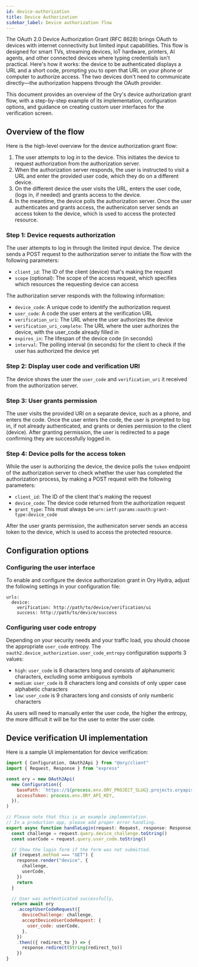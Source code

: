 ```yaml
---
id: device-authorization
title: Device Authorization
sidebar_label: Device authorization flow
---
```


The OAuth 2.0 Device Authorization Grant (RFC 8628) brings OAuth to devices with internet connectivity but limited input 
capabilities. This flow is designed for smart TVs, streaming devices, IoT hardware, printers, AI agents, and other connected devices 
where typing credentials isn't practical. Here's how it works: the device to be authenticated displays a URL and a short code, prompting 
you to open that URL on your phone or computer to authorize access. The two devices don't need to communicate directly—the authorization 
happens through the OAuth provider.

This document provides an overview of the Ory's device authorization grant flow, with a step-by-step example of its implementation, configuration
options, and guidance on creating custom user interfaces for the verification screen.

## Overview of the flow

Here is the high-level overview for the device authorization grant flow:

1. The user attempts to log in to the device. This initiates the device to request authorization from the authorization server.
1. When the authorization server responds, the user is instructed to visit a URL and enter the provided user code, which they do 
   on a different device.
1. On the different device the user visits the URL, enters the user code, (logs in, if needed) and grants access to the device.
1. In the meantime, the device polls the authorization server. Once the user authenticates and grants access, the authenicaton server 
   sends an access token to the device, which is used to access the protected resource.

### Step 1: Device requests authorization

The user attempts to log in through the limited input device. The device sends a POST request to the authorization server to initiate
the flow with the following parameters:

- `client_id`: The ID of the client (device) that's making the request
- `scope` (optional): The scope of the access request, which specifies which resources the requesting device can access

The authorization server responds with the following information:

- `device_code`: A unique code to identify the authorization request
- `user_code`: A code the user enters at the verification URL
- `verification_uri`: The URL where the user authorizes the device
- `verification_uri_complete`: The URL where the user authorizes the device, with the user_code already filled in
- `expires_in`: The lifespan of the device code (in seconds)
- `interval`: The polling interval (in seconds) for the client to check if the user has authorized the device yet

### Step 2: Display user code and verification URI

The device shows the user the `user_code` and `verification_uri` it received from the authorization server.

### Step 3: User grants permission

The user visits the provided URI on a separate device, such as a phone, and enters the code. Once the user enters the code, 
the user is prompted to log in, if not already authenticated, and grants or denies permission to the client (device). After granting 
permission, the user is redirected to a page confirming they are successfully logged in.

### Step 4: Device polls for the access token

While the user is authorizing the device, the device polls the `token` endpoint of the authorization server to check whether the
user has completed the authorization process, by making a POST request with the following parameters:

- `client_id`: The ID of the client that's making the request
- `device_code`: The device code returned from the authorization request
- `grant_type`: This must always be `urn:ietf:params:oauth:grant-type:device_code`

After the user grants permission, the authenicaton server sends an access token to the device, which is used to access the protected resource.

## Configuration options

### Configuring the user interface

To enable and configure the device authorization grant in Ory Hydra, adjust the following settings in your configuration file:

```
urls:
  device:
    verification: http://path/to/device/verification/ui
    success: http://path/to/device/success
```

### Configuring user code entropy

Depending on your security needs and your traffic load, you should choose the appropriate `user_code` entropy. The 
`oauth2.device_authorization.user_code_entropy` configuration supports 3 values:

- `high`: `user_code` is 8 characters long and consists of alphanumeric characters, excluding some ambiguous symbols
- `medium`: `user_code` is 8 characters long and consists of only upper case alphabetic characters
- `low`: `user_code` is 9 characters long and consists of only numberic characters

As users will need to manually enter the user code, the higher the entropy, the more difficult it will be for the user to enter the user code.

## Device verification UI implementation

Here is a sample UI implementation for device verification:

```js
import { Configuration, OAuth2Api } from "@ory/client"
import { Request, Response } from "express"

const ory = new OAuth2Api(
  new Configuration({
    basePath: `https://${process.env.ORY_PROJECT_SLUG}.projects.oryapis.com`,
    accessToken: process.env.ORY_API_KEY,
  }),
)

// Please note that this is an example implementation.
// In a production app, please add proper error handling.
export async function handleLogin(request: Request, response: Response) {
  const challenge = request.query.device_challenge.toString()
  const userCode = request.query.user_code.toString()

  // Show the login form if the form was not submitted.
  if (request.method === "GET") {
    response.render("device", {
      challenge,
      userCode,
    })
    return
  }

  // User was authenticated successfully,
  return await ory
    .acceptUserCodeRequest({
      deviceChallenge: challenge,
      acceptDeviceUserCodeRequest: {
        user_code: userCode,
      },
    })
    .then(({ redirect_to }) => {
      response.redirect(String(redirect_to))
    })
}
```
